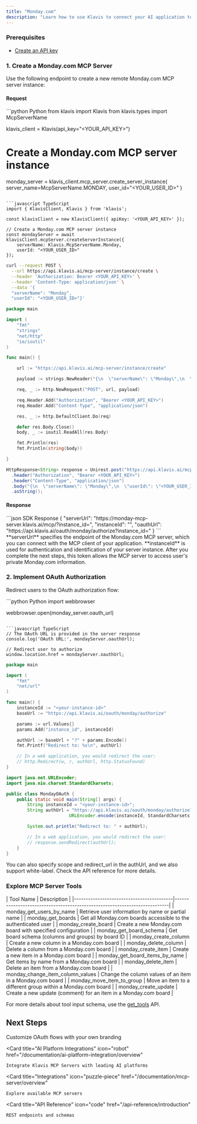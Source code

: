 ```yaml
---
title: "Monday.com"
description: "Learn how to use Klavis to connect your AI application to Monday.com MCP Server"
---
```


### Prerequisites

- [Create an API key](https://www.klavis.ai/home/api-keys)

### 1. Create a Monday.com MCP Server

Use the following endpoint to create a new remote Monday.com MCP server instance:

#### Request

<CodeGroup>
```python Python
from klavis import Klavis
from klavis.types import McpServerName

klavis_client = Klavis(api_key="<YOUR_API_KEY>")

# Create a Monday.com MCP server instance

monday_server = klavis_client.mcp_server.create_server_instance(
server_name=McpServerName.MONDAY,
user_id="<YOUR_USER_ID>"
)

```

```javascript TypeScript
import { KlavisClient, Klavis } from 'klavis';

const klavisClient = new KlavisClient({ apiKey: '<YOUR_API_KEY>' });

// Create a Monday.com MCP server instance
const mondayServer = await klavisClient.mcpServer.createServerInstance({
    serverName: Klavis.McpServerName.Monday,
    userId: "<YOUR_USER_ID>"
});
```

```bash cURL
curl --request POST \
  --url https://api.klavis.ai/mcp-server/instance/create \
  --header 'Authorization: Bearer <YOUR_API_KEY>' \
  --header 'Content-Type: application/json' \
  --data '{
  "serverName": "Monday",
  "userId": "<YOUR_USER_ID>"}'
```

```go Go
package main

import (
	"fmt"
	"strings"
	"net/http"
	"io/ioutil"
)

func main() {

	url := "https://api.klavis.ai/mcp-server/instance/create"

	payload := strings.NewReader("{\n  \"serverName\": \"Monday\",\n  \"userId\": \"<YOUR_USER_ID>\"\n}")

	req, _ := http.NewRequest("POST", url, payload)

	req.Header.Add("Authorization", "Bearer <YOUR_API_KEY>")
	req.Header.Add("Content-Type", "application/json")

	res, _ := http.DefaultClient.Do(req)

	defer res.Body.Close()
	body, _ := ioutil.ReadAll(res.Body)

	fmt.Println(res)
	fmt.Println(string(body))

}
```

```java Java
HttpResponse<String> response = Unirest.post("https://api.klavis.ai/mcp-server/instance/create")
  .header("Authorization", "Bearer <YOUR_API_KEY>")
  .header("Content-Type", "application/json")
  .body("{\n  \"serverName\": \"Monday\",\n  \"userId\": \"<YOUR_USER_ID>\"\n}")
  .asString();
```

</CodeGroup>

#### Response

<CodeGroup>
```json SDK Response
{
  "serverUrl": "https://monday-mcp-server.klavis.ai/mcp/?instance_id=<instance-id>",
  "instanceId": "<instance-id>",
  "oauthUrl": "https://api.klavis.ai/oauth/monday/authorize?instance_id=<instance-id>"
}
```
</CodeGroup>

<Check>
  **serverUrl** specifies the endpoint of the Monday.com MCP server, which you can
  connect with the MCP client of your application.
</Check>
<Note>
  **instanceId** is used for authentication and identification of your server instance.
  After you complete the next steps, this token allows the MCP server to access user's
  private Monday.com information.
</Note>

### 2. Implement OAuth Authorization

Redirect users to the OAuth authorization flow:

<CodeGroup>
```python Python
import webbrowser

webbrowser.open(monday_server.oauth_url)

```

```javascript TypeScript
// The OAuth URL is provided in the server response
console.log('OAuth URL:', mondayServer.oauthUrl);

// Redirect user to authorize
window.location.href = mondayServer.oauthUrl;
```

```go Go
package main

import (
    "fmt"
    "net/url"
)

func main() {
    instanceId := "<your-instance-id>"
    baseUrl := "https://api.klavis.ai/oauth/monday/authorize"

    params := url.Values{}
    params.Add("instance_id", instanceId)

    authUrl := baseUrl + "?" + params.Encode()
    fmt.Printf("Redirect to: %s\n", authUrl)

    // In a web application, you would redirect the user:
    // http.Redirect(w, r, authUrl, http.StatusFound)
}
```

```java Java
import java.net.URLEncoder;
import java.nio.charset.StandardCharsets;

public class MondayOAuth {
    public static void main(String[] args) {
        String instanceId = "<your-instance-id>";
        String authUrl = "https://api.klavis.ai/oauth/monday/authorize?instance_id=" +
                        URLEncoder.encode(instanceId, StandardCharsets.UTF_8);

        System.out.println("Redirect to: " + authUrl);

        // In a web application, you would redirect the user:
        // response.sendRedirect(authUrl);
    }
}
```

</CodeGroup>

<Tip>
  You can also specify scope and redirect_url in the authUrl, and we also
  support white-label. Check the API reference for more details.
</Tip>

### Explore MCP Server Tools

<Accordion title="Tools Information">
  | Tool Name                                | Description                                                               |
  |------------------------------------------|---------------------------------------------------------------------------|
  | monday_get_users_by_name                 | Retrieve user information by name or partial name                          |
  | monday_get_boards                        | Get all Monday.com boards accessible to the authenticated user             |
  | monday_create_board                      | Create a new Monday.com board with specified configuration                 |
  | monday_get_board_schema                  | Get board schema (columns and groups) by board ID                          |
  | monday_create_column                     | Create a new column in a Monday.com board                                  |
  | monday_delete_column                     | Delete a column from a Monday.com board                                    |
  | monday_create_item                       | Create a new item in a Monday.com board                                    |
  | monday_get_board_items_by_name           | Get items by name from a Monday.com board                                  |
  | monday_delete_item                       | Delete an item from a Monday.com board                                     |
  | monday_change_item_column_values         | Change the column values of an item in a Monday.com board                  |
  | monday_move_item_to_group                | Move an item to a different group within a Monday.com board                |
  | monday_create_update                     | Create a new update (comment) for an item in a Monday.com board            |
</Accordion>

<Note>For more details about tool input schema, use the [get_tools](https://docs.klavis.ai/api-reference/mcp-server/get-tools) API.</Note>

## Next Steps

<CardGroup>
  <Card
    title="White-label Authentication"
    icon="palette"
    href="/documentation/auth/white-label"
  >
    Customize OAuth flows with your own branding
  </Card>
  
  <Card
    title="AI Platform Integrations"
    icon="robot"
    href="/documentation/ai-platform-integration/overview"
  >
    Integrate Klavis MCP Servers with leading AI platforms
  </Card>
  
  <Card
    title="Integrations"
    icon="puzzle-piece"
    href="/documentation/mcp-server/overview"
  >
    Explore available MCP servers
  </Card>
  
  <Card
    title="API Reference"
    icon="code"
    href="/api-reference/introduction"
  >
    REST endpoints and schemas
  </Card>
</CardGroup>
